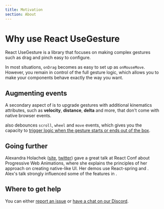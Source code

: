 ```yaml
---
title: Motivation
section: About
---
```



# Why use React UseGesture

React UseGesture is a library that focuses on making complex gestures such as drag and pinch easy to configure.

In most situations, `onDrag` becomes as easy to set up as `onMouseMove`. However, you remain in control of the full gesture logic, which allows you to make your components behave exactly the way you want.

## Augmenting events

A secondary aspect of <ReactUseGesture/> is to upgrade gestures with additional kinematics attributes, such as **velocity**, **distance**, **delta** and more, that don't come with native browser events.

<ReactUseGesture /> also debounces `scroll`, `wheel` and `move` events, which gives you the capacity to [trigger logic
when the gesture starts or ends out of the box](/docs/hooks/#start-and-end-handlers).

## Going further

Alexandra Holachek ([site](https://alex.holachek.com/), [twitter](https://twitter.com/alex_holachek)) gave a great talk at React Conf about Progressive Web Animations, where she explains the principles of her approach on creating native-like UI. Her demos use React-spring and <ReactUseGesture/>. Alex's talk strongly influenced some of the features in <ReactUseGesture/>.

<div className={styles.playerWrapper}>
  <ReactPlayer
    className={styles.player}
    light
    playing
    url="https://www.youtube.com/watch?v=laPsceJ4tTY"
    width="100%"
    height="100%"
  />
</div>

## Where to get help

You can either [report an issue](https://github.com/pmndrs/react-use-gesture/issues) or [have a chat on our Discord](https://discord.gg/dS8d6jS).

